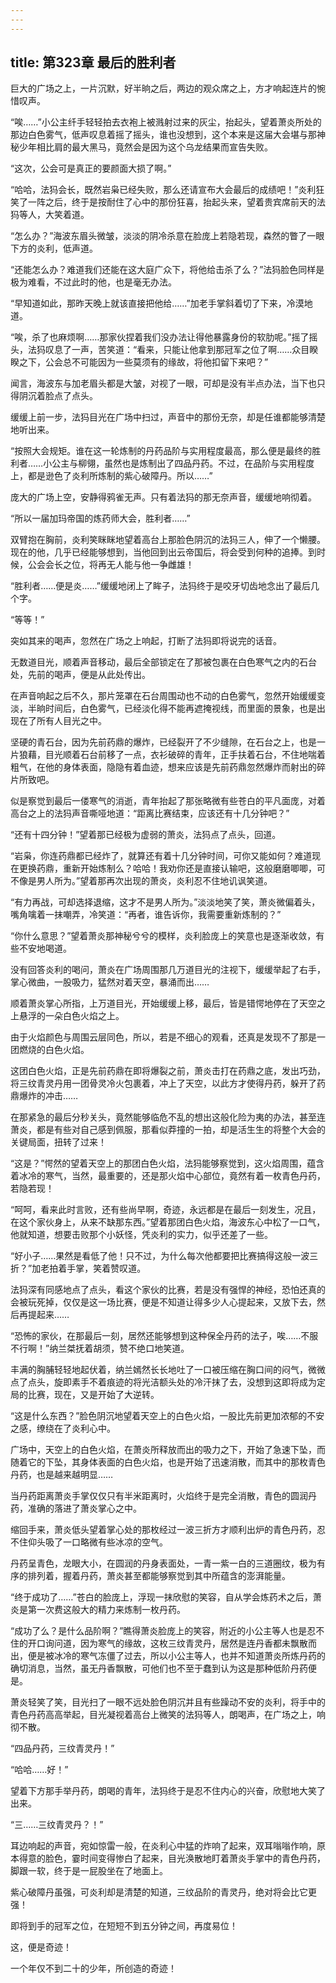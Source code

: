 ```yaml
---
---
---
```

title: 第323章 最后的胜利者
---



巨大的广场之上，一片沉默，好半晌之后，两边的观众席之上，方才响起连片的惋惜叹声。

“唉……”小公主纤手轻轻拍去衣袍上被溅射过来的灰尘，抬起头，望着萧炎所处的那边白色雾气，低声叹息着摇了摇头，谁也没想到，这个本来是这届大会堪与那神秘少年相比肩的最大黑马，竟然会是因为这个乌龙结果而宣告失败。

“这次，公会可是真正的要颜面大损了啊。”

“哈哈，法犸会长，既然岩枭已经失败，那么还请宣布大会最后的成绩吧！”炎利狂笑了一阵之后，终于是按耐住了心中的那份狂喜，抬起头来，望着贵宾席前天的法犸等人，大笑着道。

“怎么办？”海波东眉头微皱，淡淡的阴冷杀意在脸庞上若隐若现，森然的瞥了一眼下方的炎利，低声道。

“还能怎么办？难道我们还能在这大庭广众下，将他给击杀了么？”法犸脸色同样是极为难看，不过此时的他，也是毫无办法。

“早知道如此，那昨天晚上就该直接把他给……”加老手掌斜着切了下来，冷漠地道。

“唉，杀了也麻烦啊……那家伙捏着我们没办法让得他暴露身份的软肋呢。”摇了摇头，法犸叹息了一声，苦笑道：“看来，只能让他拿到那冠军之位了啊……众目睽睽之下，公会总不可能因为一些莫须有的缘故，将他扣留下来吧？”

闻言，海波东与加老眉头都是大皱，对视了一眼，可却是没有半点办法，当下也只得阴沉着脸点了点头。

缓缓上前一步，法犸目光在广场中扫过，声音中的那份无奈，却是任谁都能够清楚地听出来。

“按照大会规矩。谁在这一轮炼制的丹药品阶与实用程度最高，那么便是最终的胜利者……小公主与柳翎，虽然也是炼制出了四品丹药。不过，在品阶与实用程度上，都是逊色了炎利所炼制的紫心破障丹。所以……”

庞大的广场上空，安静得鸦雀无声。只有着法犸的那无奈声音，缓缓地响彻着。

“所以一届加玛帝国的炼药师大会，胜利者……”

双臂抱在胸前，炎利笑眯眯地望着高台上那脸色阴沉的法犸三人，伸了一个懒腰。现在的他，几乎已经能够想到，当他回到出云帝国后，将会受到何种的追捧。到时候，公会会长之位，将再无人能与他一争雌雄！

“胜利者……便是炎……”缓缓地闭上了眸子，法犸终于是咬牙切齿地念出了最后几个字。

“等等！”

突如其来的喝声，忽然在广场之上响起，打断了法犸即将说完的话音。

无数道目光，顺着声音移动，最后全部锁定在了那被包裹在白色寒气之内的石台处，先前的喝声，便是从此处传出。

在声音响起之后不久，那片笼罩在石台周围动也不动的白色雾气，忽然开始缓缓变淡，半晌时间后，白色雾气，已经淡化得不能再遮掩视线，而里面的景象，也是出现在了所有人目光之中。

坚硬的青石台，因为先前药鼎的爆炸，已经裂开了不少缝隙，在石台之上，也是一片狼藉，目光顺着石台前移了一点，衣衫破碎的青年，正手扶着石台，不住地喘着粗气，在他的身体表面，隐隐有着血迹，想来应该是先前药鼎忽然爆炸而射出的碎片所致吧。

似是察觉到最后一偻寒气的消逝，青年抬起了那张略微有些苍白的平凡面庞，对着高台之上的法犸声音嘶哑地道：“距离比赛结束，应该还有十几分钟吧？”

“还有十四分钟！”望着那已经极为虚弱的萧炎，法犸点了点头，回道。

“岩枭，你连药鼎都已经炸了，就算还有着十几分钟时间，可你又能如何？难道现在更换药鼎，重新开始炼制么？哈哈！我劝你还是直接认输吧，这般磨磨唧唧，可不像是男人所为。”望着那再次出现的萧炎，炎利忍不住地讥讽笑道。

“有力再战，可却选择退缩，这才不是男人所为。”淡淡地笑了笑，萧炎微偏着头，嘴角噙着一抹嘲弄，冷笑道：“再者，谁告诉你，我需要重新炼制的？”

“你什么意思？”望着萧炎那神秘兮兮的模样，炎利脸庞上的笑意也是逐渐收敛，有些不安地喝道。

没有回答炎利的喝问，萧炎在广场周围那几万道目光的注视下，缓缓举起了右手，掌心微曲，一股吸力，猛然对着天空，暴涌而出……

顺着萧炎掌心所指，上万道目光，开始缓缓上移，最后，皆是错愕地停在了天空之上悬浮的一朵白色火焰之上。

由于火焰颜色与周围云层同色，所以，若是不细心的观看，还真是发现不了那是一团燃烧的白色火焰。

这团白色火焰，正是先前药鼎在即将爆裂之前，萧炎击打在药鼎之底，发出巧劲，将三纹青灵丹用一团骨灵冷火包裹着，冲上了天空，以此方才使得丹药，躲开了药鼎爆炸的冲击……

在那紧急的最后分秒关头，竟然能够临危不乱的想出这般化险为夷的办法，甚至连萧炎，都是有些对自己感到佩服，那看似莽撞的一拍，却是活生生的将整个大会的关键局面，扭转了过来！

“这是？”愕然的望着天空上的那团白色火焰，法犸能够察觉到，这火焰周围，蕴含着冰冷的寒气，当然，最重要的，还是那火焰中心部位，竟然有着一枚青色丹药，若隐若现！

“呵呵，看来此时言败，还有些尚早啊，奇迹，永远都是在最后一刻发生，况且，在这个家伙身上，从来不缺那东西。”望着那团白色火焰，海波东心中松了一口气，他就知道，想要击败那个小妖怪，凭炎利的实力，似乎还差了一些。

“好小子……果然是看低了他！只不过，为什么每次他都要把比赛搞得这般一波三折？”加老拍着手掌，笑着赞叹道。

法犸深有同感地点了点头，看这个家伙的比赛，若是没有强悍的神经，恐怕还真的会被玩死掉，仅仅是这一场比赛，便是不知道让得多少人心提起来，又放下去，然后再提起来……

“恐怖的家伙，在那最后一刻，居然还能够想到这种保全丹药的法子，唉……不服不行啊！”纳兰桀抚着胡须，赞不绝口地笑道。

丰满的胸脯轻轻地起伏着，纳兰嫣然长长地吐了一口被压缩在胸口间的闷气，微微点了点头，旋即素手不着痕迹的将光洁额头处的冷汗抹了去，没想到这即将成为定局的比赛，现在，又是开始了大逆转。

“这是什么东西？”脸色阴沉地望着天空上的白色火焰，一股比先前更加浓郁的不安之感，缭绕在了炎利心中。

广场中，天空上的白色火焰，在萧炎所释放而出的吸力之下，开始了急速下坠，而随着它的下坠，其身体表面的白色火焰，也是开始了迅速消散，而其中的那枚青色丹药，也是越来越明显……

当丹药距离萧炎手掌仅仅只有半米距离时，火焰终于是完全消散，青色的圆润丹药，准确的落进了萧炎掌心之中。

缩回手来，萧炎低头望着掌心处的那枚经过一波三折方才顺利出炉的青色丹药，忍不住仰头吸了一口略微有些冰凉的空气。

丹药呈青色，龙眼大小，在圆润的丹身表面处，一青一紫一白的三道圈纹，极为有序的排列着，握着丹药，萧炎甚至都能够察觉到其中所蕴含的澎湃能量。

“终于成功了……”苍白的脸庞上，浮现一抹欣慰的笑容，自从学会炼药术之后，萧炎是第一次费这般大的精力来炼制一枚丹药。

“成功了么？是什么品阶啊？”瞧得萧炎脸庞上的笑容，附近的小公主等人也是忍不住的开口询问道，因为寒气的缘故，这枚三纹青灵丹，居然是连丹香都未飘散而出，便是被冰冷的寒气冻僵了过去，所以小公主等人，也并不知道萧炎所炼丹药的确切消息，当然，虽无丹香飘散，可他们也不至于蠢到认为这是那种低阶丹药便是。

萧炎轻笑了笑，目光扫了一眼不远处脸色阴沉并且有些躁动不安的炎利，将手中的青色丹药高高举起，目光凝视着高台上微笑的法犸等人，朗喝声，在广场之上，响彻不散。

“四品丹药，三纹青灵丹！”

“哈哈……好！”

望着下方那手举丹药，朗喝的青年，法犸终于是忍不住内心的兴奋，欣慰地大笑了出来。

“三……三纹青灵丹？！”

耳边响起的声音，宛如惊雷一般，在炎利心中猛的炸响了起来，双耳嗡嗡作响，原本得意的脸色，霎时间变得惨白了起来，目光涣散地盯着萧炎手掌中的青色丹药，脚跟一软，终于是一屁股坐在了地面上。

紫心破障丹虽强，可炎利却是清楚的知道，三纹品阶的青灵丹，绝对将会比它更强！

即将到手的冠军之位，在短短不到五分钟之间，再度易位！

这，便是奇迹！

一个年仅不到二十的少年，所创造的奇迹！